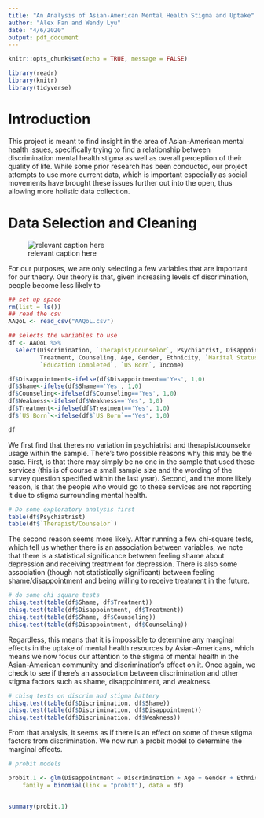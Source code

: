 ```yaml
---
title: "An Analysis of Asian-American Mental Health Stigma and Uptake"
author: "Alex Fan and Wendy Lyu"
date: "4/6/2020"
output: pdf_document
---
```


```r
knitr::opts_chunk$set(echo = TRUE, message = FALSE)
```

```r
library(readr)
library(knitr)
library(tidyverse)
```

# Introduction

This project is meant to find insight in the area of Asian-American mental health issues, specifically trying to find a relationship between discrimination mental health stigma as well as overall perception of their quality of life. While some prior research has been conducted, our project attempts to use more current data, which is important especially as social movements have brought these issues further out into the open, thus allowing more holistic data collection.

# Data Selection and Cleaning

![relevant caption here](Meme.jpg)

For our purposes, we are only selecting a few variables that are important for our theory. Our theory is that, given increasing levels of discrimination, people become less likely to  
```r
## set up space
rm(list = ls())
## read the csv
AAQoL <- read_csv("AAQoL.csv")

## selects the variables to use
df <- AAQoL %>%
  select(Discrimination, `Therapist/Counselor`, Psychiatrist, Disappointment, Shame, Weakness, 
         Treatment, Counseling, Age, Gender, Ethnicity, `Marital Status`, 
         `Education Completed`, `US Born`, Income)

df$Disappointment<-ifelse(df$Disappointment=='Yes', 1,0)
df$Shame<-ifelse(df$Shame=='Yes', 1,0)
df$Counseling<-ifelse(df$Counseling=='Yes', 1,0)
df$Weakness<-ifelse(df$Weakness=='Yes', 1,0)
df$Treatment<-ifelse(df$Treatment=='Yes', 1,0)
df$`US Born`<-ifelse(df$`US Born`=='Yes', 1,0)

df
```



We first find that theres no variation in psychiatrist and therapist/counselor usage within the sample. There's two possible reasons why this may be the case. First, is that there may simply be no one in the sample that used these services (this is of course a small sample size and the wording of the survey question specified within the last year). Second, and the more likely reason, is that the people who would go to these services are not reporting it due to stigma surrounding mental health. 
```r
# Do some exploratory analysis first
table(df$Psychiatrist)
table(df$`Therapist/Counselor`)
```

The second reason seems more likely. After running a few chi-square tests, which tell us whether there is an association between variables, we note that there is a statistical significance between feeling shame about depression and receiving treatment for depression. There is also some association (though not statistically significant) between feeling shame/disappointment and being willing to receive treatment in the future.
```r
# do some chi square tests
chisq.test(table(df$Shame, df$Treatment))
chisq.test(table(df$Disappointment, df$Treatment))
chisq.test(table(df$Shame, df$Counseling))
chisq.test(table(df$Disappointment, df$Counseling))
```

Regardless, this means that it is impossible to determine any marginal effects in the uptake of mental health resources by Asian-Americans, which means we now focus our attention to the stigma of mental health in the Asian-American community and discrimination's effect on it. Once again, we check to see if there's an association between discrimination and other stigma factors such as shame, disappointment, and weakness.

```r
# chisq tests on discrim and stigma battery
chisq.test(table(df$Discrimination, df$Shame))
chisq.test(table(df$Discrimination, df$Disappointment))
chisq.test(table(df$Discrimination, df$Weakness))
```

From that analysis, it seems as if there is an effect on some of these stigma factors from discrimination. We now run a probit model to determine the marginal effects.

```r
# probit models

probit.1 <- glm(Disappointment ~ Discrimination + Age + Gender + Ethnicity + `Education Completed` + `US Born` + Income, 
    family = binomial(link = "probit"), data = df)


summary(probit.1)
```



